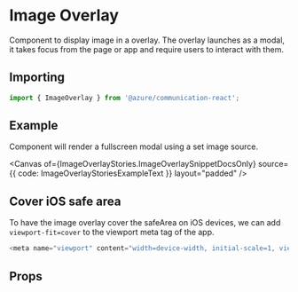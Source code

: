 

<Meta of={ImageOverlayStories} />

# Image Overlay

Component to display image in a overlay. The overlay launches as a modal, it takes focus from the page or app and require users to interact with them.

## Importing

```ts
import { ImageOverlay } from '@azure/communication-react';
```

## Example

Component will render a fullscreen modal using a set image source.

<Canvas
  of={ImageOverlayStories.ImageOverlaySnippetDocsOnly}
  source={{ code: ImageOverlayStoriesExampleText }}
  layout="padded"
/>

## Cover iOS safe area

To have the image overlay cover the safeArea on iOS devices, we can add `viewport-fit=cover` to the viewport meta tag of the app.

```ts
<meta name="viewport" content="width=device-width, initial-scale=1, viewport-fit=cover">
```

## Props

<ArgTypes of={ImageOverlay} />
